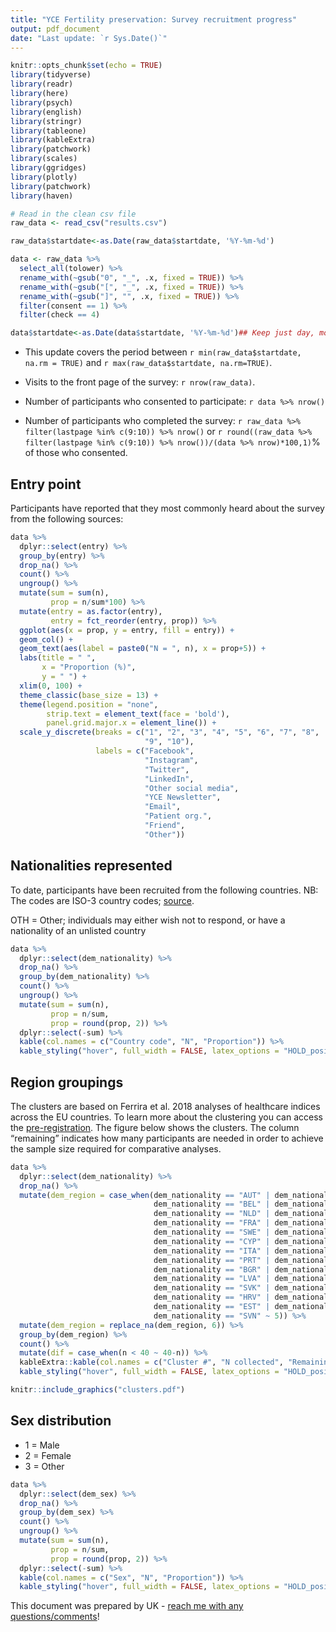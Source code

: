 ```yaml
---
title: "YCE Fertility preservation: Survey recruitment progress"
output: pdf_document
date: "Last update: `r Sys.Date()`"
---
```


```r
knitr::opts_chunk$set(echo = TRUE)
library(tidyverse)
library(readr)
library(here)
library(psych)
library(english)
library(stringr)
library(tableone)
library(kableExtra)
library(patchwork)
library(scales)
library(ggridges)
library(plotly)
library(patchwork)
library(haven)
```

```r
# Read in the clean csv file
raw_data <- read_csv("results.csv")

raw_data$startdate<-as.Date(raw_data$startdate, '%Y-%m-%d')

data <- raw_data %>%
  select_all(tolower) %>%
  rename_with(~gsub("0", "_", .x, fixed = TRUE)) %>%
  rename_with(~gsub("[", "_", .x, fixed = TRUE)) %>%
  rename_with(~gsub("]", "", .x, fixed = TRUE)) %>%
  filter(consent == 1) %>%
  filter(check == 4)

data$startdate<-as.Date(data$startdate, '%Y-%m-%d')## Keep just day, month, year
```

* This update covers the period between `r min(raw_data$startdate, na.rm = TRUE)` and `r max(raw_data$startdate, na.rm=TRUE)`.

* Visits to the front page of the survey: `r nrow(raw_data)`.

* Number of participants who consented to participate: `r data %>% nrow()`
<!-- `r sum(raw_data$consent, na.rm = TRUE) - raw_data %>% filter(check != 4) %>% nrow()`. -->

* Number of participants who completed the survey: `r raw_data %>% filter(lastpage %in% c(9:10)) %>% nrow()` or `r round((raw_data %>% filter(lastpage %in% c(9:10)) %>% nrow())/(data %>% nrow)*100,1)`% of those who consented.

## Entry point

Participants have reported that they most commonly heard about the survey from the following sources:

```r
data %>%
  dplyr::select(entry) %>%
  group_by(entry) %>%
  drop_na() %>%
  count() %>%
  ungroup() %>%
  mutate(sum = sum(n),
         prop = n/sum*100) %>%
  mutate(entry = as.factor(entry),
         entry = fct_reorder(entry, prop)) %>%
  ggplot(aes(x = prop, y = entry, fill = entry)) + 
  geom_col() + 
  geom_text(aes(label = paste0("N = ", n), x = prop+5)) +
  labs(title = " ", 
       x = "Proportion (%)",
       y = " ") + 
  xlim(0, 100) +
  theme_classic(base_size = 13) +
  theme(legend.position = "none",
        strip.text = element_text(face = 'bold'),
        panel.grid.major.x = element_line()) +
  scale_y_discrete(breaks = c("1", "2", "3", "4", "5", "6", "7", "8",
                              "9", "10"),
                   labels = c("Facebook",
                              "Instagram",
                              "Twitter",
                              "LinkedIn",
                              "Other social media",
                              "YCE Newsletter",
                              "Email",
                              "Patient org.",
                              "Friend",
                              "Other"))
```

\newpage 

## Nationalities represented

To date, participants have been recruited from the following countries. NB: The codes are ISO-3 country codes; [source](https://www.iban.com/country-codes).

OTH = Other; individuals may either wish not to respond, or have a nationality of an unlisted country

```r
data %>%
  dplyr::select(dem_nationality) %>%
  drop_na() %>%
  group_by(dem_nationality) %>%
  count() %>%
  ungroup() %>%
  mutate(sum = sum(n),
         prop = n/sum,
         prop = round(prop, 2)) %>%
  dplyr::select(-sum) %>%
  kable(col.names = c("Country code", "N", "Proportion")) %>%
  kable_styling("hover", full_width = FALSE, latex_options = "HOLD_position")
```

## Region groupings

The clusters are based on Ferrira et al. 2018 analyses of healthcare indices across the EU countries. To learn more about the clustering you can access the [pre-registration](https://osf.io/xafhz/). The figure below shows the clusters.
The column "remaining" indicates how many participants are needed in order to achieve the sample size required for comparative analyses.

```r
data %>%
  dplyr::select(dem_nationality) %>%
  drop_na() %>%
  mutate(dem_region = case_when(dem_nationality == "AUT" | dem_nationality == "DEU" ~ 1,
                                dem_nationality == "BEL" | dem_nationality == "LUX" |
                                dem_nationality == "NLD" | dem_nationality == "FIN" |
                                dem_nationality == "FRA" | dem_nationality == "IRL" |
                                dem_nationality == "SWE" | dem_nationality == "GBR" ~ 2,
                                dem_nationality == "CYP" | dem_nationality == "GRC" |
                                dem_nationality == "ITA" | dem_nationality == "MLT" |
                                dem_nationality == "PRT" | dem_nationality == "ESP" ~ 3,
                                dem_nationality == "BGR" | dem_nationality == "HUN" |
                                dem_nationality == "LVA" | dem_nationality == "LTU" |
                                dem_nationality == "SVK" | dem_nationality == "ROU" ~ 4,
                                dem_nationality == "HRV" | dem_nationality == "CZE" |
                                dem_nationality == "EST" | dem_nationality == "POL" |
                                dem_nationality == "SVN" ~ 5)) %>%
  mutate(dem_region = replace_na(dem_region, 6)) %>%
  group_by(dem_region) %>%
  count() %>%
  mutate(dif = case_when(n < 40 ~ 40-n)) %>%
  kableExtra::kable(col.names = c("Cluster #", "N collected", "Remaining")) %>%
  kable_styling("hover", full_width = FALSE, latex_options = "HOLD_position")
```

\newpage

```r
knitr::include_graphics("clusters.pdf")


```

## Sex distribution

* 1 = Male
* 2 = Female
* 3 = Other

```r
data %>%
  dplyr::select(dem_sex) %>%
  drop_na() %>%
  group_by(dem_sex) %>%
  count() %>%
  ungroup() %>%
  mutate(sum = sum(n),
         prop = n/sum,
         prop = round(prop, 2)) %>%
  dplyr::select(-sum) %>%
  kable(col.names = c("Sex", "N", "Proportion")) %>%
  kable_styling("hover", full_width = FALSE, latex_options = "HOLD_position")
```


This document was prepared by UK - [reach me with any questions/comments](mailto:dr.urska.kosir@gmail.com)!